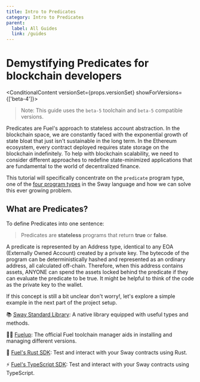 ```yaml
---
title: Intro to Predicates
category: Intro to Predicates
parent:
  label: All Guides
  link: /guides
---
```


# Demystifying Predicates for blockchain developers

<ConditionalContent versionSet={props.versionSet} showForVersions={['beta-4']}>
> Note: This guide uses the `beta-5` toolchain and `beta-5` compatible versions.
</ConditionalContent>

Predicates are Fuel's approach to stateless account abstraction. In the blockchain space, we are constantly faced with the exponential growth of state bloat that just isn't sustainable in the long term.
In the Ethereum ecosystem, every contract deployed requires state storage on the blockchain indefinitely.
To help with blockchain scalability, we need to consider different approaches to redefine state-minimized applications that are fundamental to the world of decentralized finance.

This tutorial will specifically concentrate on the `predicate` program type, one of the [four program types](/docs/sway/sway-program-types/) in the Sway language and how we can solve this ever growing problem.

## What are Predicates?

To define Predicates into one sentence:

> Predicates are **stateless** programs that return **true** or **false**.

A predicate is represented by an Address type, identical to any EOA (Externally Owned Account) created by a private key. The bytecode of the program can be deterministically hashed and represented as an ordinary address, all calculated off-chain.
Therefore, when this address contains assets, ANYONE can spend the assets locked behind the predicate if they can evaluate the predicate to be true. It might be helpful to think of the code as the private key to the wallet.

If this concept is still a bit unclear don't worry!, let's explore a simple example in the next part of the project setup.

📚 [Sway Standard Library](https://fuellabs.github.io/sway/master/std/): A native library equipped with useful types and methods.

🧑‍🔧 [Fuelup](https://install.fuel.network/latest/): The official Fuel toolchain manager aids in installing and managing different versions.

🦀 [Fuel's Rust SDK](https://docs.fuel.network/docs/fuels-rs/): Test and interact with your Sway contracts using Rust.

⚡ [Fuel's TypeScript SDK](https://docs.fuel.network/docs/fuels-ts/): Test and interact with your Sway contracts using TypeScript.
